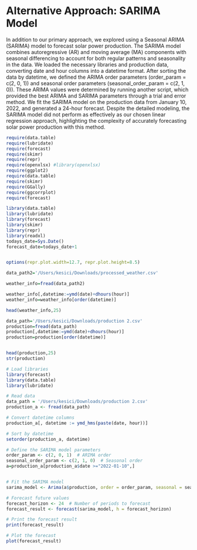 # Alternative Approach: SARIMA Model

In addition to our primary approach, we explored using a Seasonal ARIMA (SARIMA) model to forecast solar power production. The SARIMA model combines autoregressive (AR) and moving average (MA) components with seasonal differencing to account for both regular patterns and seasonality in the data. We loaded the necessary libraries and production data, converting date and hour columns into a datetime format. After sorting the data by datetime, we defined the ARIMA order parameters (order_param = c(2, 0, 1)) and seasonal order parameters (seasonal_order_param = c(2, 1, 0)). These ARIMA values were determined by running another script, which provided the best ARIMA and SARIMA parameters through a trial and error method. We fit the SARIMA model on the production data from January 10, 2022, and generated a 24-hour forecast. Despite the detailed modeling, the SARIMA model did not perform as effectively as our chosen linear regression approach, highlighting the complexity of accurately forecasting solar power production with this method.

```r
require(data.table)
require(lubridate)
require(forecast)
require(skimr)
require(repr)
require(openxlsx) #library(openxlsx)
require(ggplot2)
require(data.table)
require(skimr)
require(GGally)
require(ggcorrplot)
require(forecast)

library(data.table)
library(lubridate)
library(forecast)
library(skimr)
library(repr)
library(readxl)
todays_date=Sys.Date()
forecast_date=todays_date+1


options(repr.plot.width=12.7, repr.plot.height=8.5)

data_path2='/Users/kesici/Downloads/processed_weather.csv'

weather_info=fread(data_path2)

weather_info[,datetime:=ymd(date)+dhours(hour)]
weather_info=weather_info[order(datetime)]

head(weather_info,25)

data_path='/Users/kesici/Downloads/production 2.csv'
production=fread(data_path)
production[,datetime:=ymd(date)+dhours(hour)]
production=production[order(datetime)]


head(production,25)
str(production)

```

```r

# Load libraries
library(forecast)
library(data.table)
library(lubridate)

# Read data
data_path = '/Users/kesici/Downloads/production 2.csv'
production_a <- fread(data_path)

# Convert datetime columns
production_a[, datetime := ymd_hms(paste(date, hour))]

# Sort by datetime
setorder(production_a, datetime)

# Define the SARIMA model parameters
order_param <- c(2, 0, 1)  # ARIMA order
seasonal_order_param <- c(2, 1, 0)  # Seasonal order
a=production_a[production_a$date >="2022-01-10",]


# Fit the SARIMA model
sarima_model <- Arima(a$production, order = order_param, seasonal = seasonal_order_param)

# Forecast future values
forecast_horizon <- 24  # Number of periods to forecast
forecast_result <- forecast(sarima_model, h = forecast_horizon)

# Print the forecast result
print(forecast_result)

# Plot the forecast
plot(forecast_result)

```
